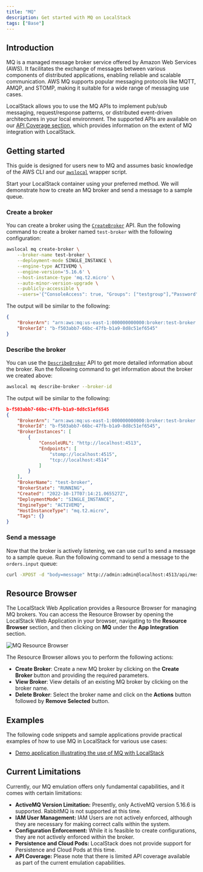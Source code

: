 ```yaml
---
title: "MQ"
description: Get started with MQ on LocalStack
tags: ["Base"]
---
```


## Introduction

MQ is a managed message broker service offered by Amazon Web Services (AWS).
It facilitates the exchange of messages between various components of distributed applications, enabling reliable and scalable communication.
AWS MQ supports popular messaging protocols like MQTT, AMQP, and STOMP, making it suitable for a wide range of messaging use cases.

LocalStack allows you to use the MQ APIs to implement pub/sub messaging, request/response patterns, or distributed event-driven architectures in your local environment.
The supported APIs are available on our [API Coverage section](#api-coverage), which provides information on the extent of MQ integration with LocalStack.

## Getting started

This guide is designed for users new to MQ and assumes basic knowledge of the AWS CLI and our [`awslocal`](https://github.com/localstack/awscli-local)  wrapper script.

Start your LocalStack container using your preferred method.
We will demonstrate how to create an MQ broker and send a message to a sample queue.

### Create a broker

You can create a broker using the [`CreateBroker`](https://docs.aws.amazon.com/amazon-mq/latest/api-reference/brokers.html#brokerspost) API.
Run the following command to create a broker named `test-broker` with the following configuration:

```bash
awslocal mq create-broker \
    --broker-name test-broker \
    --deployment-mode SINGLE_INSTANCE \
    --engine-type ACTIVEMQ \
    --engine-version='5.16.6' \
    --host-instance-type 'mq.t2.micro' \
    --auto-minor-version-upgrade \
    --publicly-accessible \
    --users='{"ConsoleAccess": true, "Groups": ["testgroup"],"Password": "QXwV*$iUM9USHnVv&!^7s3c@", "Username": "admin"}'
```

The output will be similar to the following:

```json
{
    "BrokerArn": "arn:aws:mq:us-east-1:000000000000:broker:test-broker:b-f503abb7-66bc-47fb-b1a9-8d8c51ef6545",
    "BrokerId": "b-f503abb7-66bc-47fb-b1a9-8d8c51ef6545"
}
```

### Describe the broker

You can use the [`DescribeBroker`](https://docs.aws.amazon.com/amazon-mq/latest/api-reference/brokers.html#brokersget) API to get more detailed information about the broker.
Run the following command to get information about the broker we created above:

```bash
awslocal mq describe-broker --broker-id
```

The output will be similar to the following:

```json
b-f503abb7-66bc-47fb-b1a9-8d8c51ef6545
{
    "BrokerArn": "arn:aws:mq:us-east-1:000000000000:broker:test-broker:b-f503abb7-66bc-47fb-b1a9-8d8c51ef6545",
    "BrokerId": "b-f503abb7-66bc-47fb-b1a9-8d8c51ef6545",
    "BrokerInstances": [
        {
            "ConsoleURL": "http://localhost:4513",
            "Endpoints": [
                "stomp://localhost:4515",
                "tcp://localhost:4514"
            ]
        }
    ],
    "BrokerName": "test-broker",
    "BrokerState": "RUNNING",
    "Created": "2022-10-17T07:14:21.065527Z",
    "DeploymentMode": "SINGLE_INSTANCE",
    "EngineType": "ACTIVEMQ",
    "HostInstanceType": "mq.t2.micro",
    "Tags": {}
}
```

### Send a message

Now that the broker is actively listening, we can use curl to send a message to a sample queue.
Run the following command to send a message to the `orders.input` queue:

```bash
curl -XPOST -d "body=message" http://admin:admin@localhost:4513/api/message\?destination\=queue://orders.input
```

## Resource Browser

The LocalStack Web Application provides a Resource Browser for managing MQ brokers.
You can access the Resource Browser by opening the LocalStack Web Application in your browser, navigating to the **Resource Browser** section, and then clicking on **MQ** under the **App Integration** section.

![MQ Resource Browser](/images/aws/mq-resource-browser.png)

The Resource Browser allows you to perform the following actions:

- **Create Broker**: Create a new MQ broker by clicking on the **Create Broker** button and providing the required parameters.
- **View Broker**: View details of an existing MQ broker by clicking on the broker name.
- **Delete Broker**: Select the broker name and click on the **Actions** button followed by **Remove Selected** button.

## Examples

The following code snippets and sample applications provide practical examples of how to use MQ in LocalStack for various use cases:

- [Demo application illustrating the use of MQ with LocalStack](https://github.com/localstack/localstack-pro-samples/tree/master/mq-broker)

## Current Limitations

Currently, our MQ emulation offers only fundamental capabilities, and it comes with certain limitations:

- **ActiveMQ Version Limitation:** Presently, only ActiveMQ version 5.16.6 is supported.
  RabbitMQ is not supported at this time.
- **IAM User Management:** IAM Users are not actively enforced, although they are necessary for making correct calls within the system.
- **Configuration Enforcement:** While it is feasible to create configurations, they are not actively enforced within the broker.
- **Persistence and Cloud Pods:** LocalStack does not provide support for Persistence and Cloud Pods at this time.
- **API Coverage:** Please note that there is limited API coverage available as part of the current emulation capabilities.
